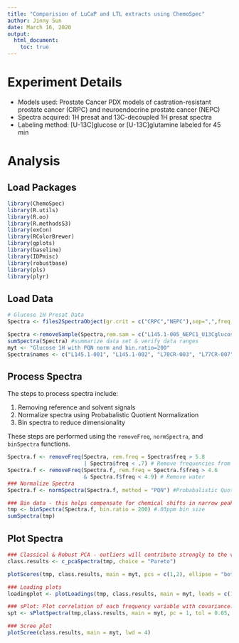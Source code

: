 ```yaml
---
title: "Comparision of LuCaP and LTL extracts using ChemoSpec"
author: Jinny Sun
date: March 16, 2020
output: 
  html_document:
    toc: true
---
```


# Experiment Details

* Models used: Prostate Cancer PDX models of castration-resistant prostate cancer (CRPC) and neuroendocrine prostate cancer (NEPC)
* Spectra acquired: 1H presat and 13C-decoupled 1H presat spectra
* Labeling method: [U-13C]glucose or [U-13C]glutamine labeled for 45 min

# Analysis

## Load Packages

```r
library(ChemoSpec)
library(R.utils)
library(R.oo)
library(R.methodsS3)
library(exCon)
library(RColorBrewer)
library(gplots)
library(baseline)
library(IDPmisc)
library(robustbase)
library(pls)
library(plyr)
```

## Load Data

```r
# Glucose 1H Presat Data
Spectra <- files2SpectraObject(gr.crit = c("CRPC","NEPC"),sep=",",freq.unit="ppm",int.unit="A.U.",desc="[U-13C]glucose labeled 1H presat",out.file="glucose_1H_data") #Convert csv files to Spectra Objects in the current directory
```

```r
Spectra <-removeSample(Spectra,rem.sam = c("L145.1-005_NEPC1_U13Cglucose_3")) #L145.1-005 was removed as it was an extreme outlier, may be because it was measured at 318K and with 48Hz CHIRP pulse
sumSpectra(Spectra) #summarize data set & verify data ranges
myt <- "Glucose 1H with PQN norm and bin.ratio=200"
Spectra$names <- c("L145.1-001", "L145.1-002", "L70CR-003", "L77CR-007", "L77CR-009", "L77CR-010", "L93-001", "L93-002", "L93-003", "LTL313HR-005", "LTL313HR-008", "LTL313HR-010", "LTL352-007", "LTL352-008", "LTL352-010", "LTL610-002", "LTL610-004","LTL610-007")
```

## Process Spectra

The steps to process spectra include:

1. Removing reference and solvent signals
2. Normalize spectra using Probabalistic Quotient Normalization
3. Bin spectra to reduce dimensionality

These steps are performed using the `removeFreq`, `normSpectra`, and `binSpectra` functions.

```r
Spectra.f <- removeFreq(Spectra, rem.freq = Spectra$freq > 5.8
                        | Spectra$freq < .7) # Remove frequencies from both ends at once
Spectra.f <- removeFreq(Spectra.f, rem.freq = Spectra.f$freq > 4.6
                        & Spectra.f$freq < 4.9) # Remove water
### Normalize Spectra
Spectra.f <- normSpectra(Spectra.f, method = "PQN") #Probabalistic Quotient Normalization

### Bin data - this helps compensate for chemical shifts in narrow peaks due to diltuion, ionic strength, pH, etc. Not a big deal for broad peaks.
tmp <- binSpectra(Spectra.f, bin.ratio = 200) #.03ppm bin size
sumSpectra(tmp)
```

## Plot Spectra

```r
### Classical & Robust PCA - outliers will contribute strongly to the variance of the entire data set ###
class.results <- c_pcaSpectra(tmp, choice = "Pareto")

plotScores(tmp, class.results, main = myt, pcs = c(1,2), ellipse = "both", tol = 1.0, lwd = 4)
```

```r
### Loading plots
loadingplot <- plotLoadings(tmp, class.results, main = myt, loads = c(1, 2), tol = 0.05, lwd = 4) #how many bootstraps are needed to reach 95% explained variance
```

```r
### sPlot: Plot correlation of each frequency variable with covariance. Most influencial variables are in the upper right & lower left quadrants
spt <- sPlotSpectra(tmp,class.results, main = myt, pc = 1, tol = 0.05, lwd = 1)
```

```r
### Scree plot
plotScree(class.results, main = myt, lwd = 4)
```

